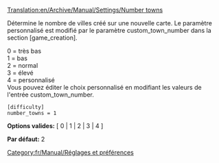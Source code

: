 [[Translation:en/Archive/Manual/Settings/Number towns]]


Détermine le nombre de villes créé sur une nouvelle carte. Le paramètre personnalisé est modifié par le paramètre custom_town_number dans la section <nowiki>[game_creation]</nowiki>.

0 = très bas<br>
1 = bas<br>
2 = normal<br>
3 = élevé<br>
4 = personnalisé<br>
Vous pouvez éditer le choix personnalisé en modifiant les valeurs de l'entrée custom_town_number.

<pre>
[difficulty]
number_towns = 1
</pre>

'''Options valides:''' [ 0 | 1 | 2 | 3 | 4 ]

'''Par défaut:''' 2


[[Category:fr/Manual/Réglages et préférences]]